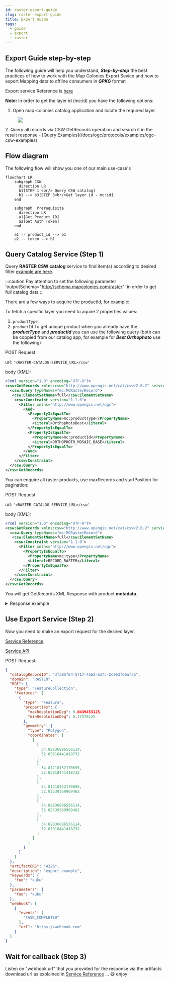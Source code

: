 ```yaml
---
id: raster-export-guide
slug: raster-export-guide
title: Export Guide
tags:
  - guide
  - export
  - raster
---
```



## Export Guide step-by-step
The following guide will help you understand, ***Step-by-step*** the best practices of how to work with the Map Colonies Export Sevice and how to export Mapping data to offline consumers in ***GPKG*** format

Export service Reference is [here](/docs/MapColonies/Raster/services/raster-export)

**Note:** In order to get the layer id (mc:id) you have the following options:
1. Open map-colonies catalog application and locate the required layer
<figure>
    <img src={require("/img/raster/Id_catalog.png").default} style={{"display":"block","marginLeft":"auto","marginRight":"auto"}}/>
</figure>
2. Query all records via CSW GetRecords operation and search it in the result response
- [Query Examples](/docs/ogc/protocols/examples/ogc-csw-examples)

## Flow diagram

The following flow will show you one of our main use-case's

```mermaid
flowchart LR
    subgraph CSW
      direction LR
      b1[STEP 1 <br/> Query CSW catalog]
      b1 --> b3[STEP 3<br/>Get layer id - mc:id]
    end

    subgraph  Prerequisite
      direction LR
      a1[Get Product_ID]
      a2[Get Auth Token]
    end

    a1 -- product_id --> b1
    a2 -- token --> b1
```

## Query Catalog Service (Step 1)
Query **RASTER CSW catalog** service to find item(s) according to desired filter [example are here](/docs/ogc/protocols/examples/ogc-csw-examples).

:::caution
Pay attention to set the following parameter 'outputSchema="http://schema.mapcolonies.com/raster"' in order to get full catalog data
:::

There are a few ways to acquire the productId, for example:

<Tabs>
<TabItem value="SpecificLayer" label="Specific Layer">

To fetch a specific layer you need to aquire 2 properties values:
1. `productType`
2. `productId`
To get unique product when you already have the ***productType*** and ***productId*** you can use the following query (both can be coppied from our catalog app, for example for ***Best Orthophoto*** use the following)

POST Request

url:
```'<RASTER-CATALOG-SERVICE_URL>/csw'```

body (XML):
```xml 
<?xml version="1.0" encoding="UTF-8"?>
<csw:GetRecords xmlns:csw="http://www.opengis.net/cat/csw/2.0.2" service="CSW" maxRecords="1"  startPosition="1" outputSchema="http://schema.mapcolonies.com/raster" version="2.0.2" xmlns:mc="http://schema.mapcolonies.com/raster" >
  <csw:Query typeNames="mc:MCRasterRecord">
   <csw:ElementSetName>full</csw:ElementSetName>
    <csw:Constraint version="1.1.0">
      <Filter xmlns="http://www.opengis.net/ogc">
        <And>
          <PropertyIsEqualTo>
            <PropertyName>mc:productType</PropertyName>
            <Literal>OrthophotoBest</Literal>
          </PropertyIsEqualTo>
          <PropertyIsEqualTo>
            <PropertyName>mc:productId</PropertyName>
            <Literal>ORTHOPHOTO_MOSAIC_BASE</Literal>
          </PropertyIsEqualTo>
        </And>
      </Filter>
    </csw:Constraint>
  </csw:Query>
</csw:GetRecords>
```

</TabItem>
<TabItem value="fetchAll" label="Fetch All Layers (Pagination)">

You can enquire all raster products, use maxRecords and startPosition for pagination:

POST Request

url:
```'<RASTER-CATALOG-SERVICE_URL>/csw'```

body (XML):
```xml 
<?xml version="1.0" encoding="UTF-8"?>
<csw:GetRecords xmlns:csw="http://www.opengis.net/cat/csw/2.0.2" service="CSW" maxRecords="1"  startPosition="1"  outputSchema="http://schema.mapcolonies.com/raster" version="2.0.2" xmlns:mc="http://schema.mapcolonies.com/raster" >
  <csw:Query typeNames="mc:MCRasterRecord">
   <csw:ElementSetName>full</csw:ElementSetName>
    <csw:Constraint version="1.1.0">
      <Filter xmlns="http://www.opengis.net/ogc">
        <PropertyIsEqualTo>
          <PropertyName>mc:type</PropertyName>
          <Literal>RECORD_RASTER</Literal>
        </PropertyIsEqualTo>
      </Filter>
    </csw:Constraint>
  </csw:Query>
</csw:GetRecords>
```

</TabItem>
</Tabs>

You will get GetRecords XML Response with product **metadata**.

<details>
  <summary>Response example</summary>

  ``` xml title="GetRecords Response"
    <?xml version="1.0" encoding="UTF-8" standalone="no"?>
    <!-- pycsw 2.7.dev0 -->
    <csw:GetRecordsResponse xmlns:csw="http://www.opengis.net/cat/csw/2.0.2" xmlns:dc="http://purl.org/dc/elements/1.1/" xmlns:dct="http://purl.org/dc/terms/" xmlns:gmd="http://www.isotc211.org/2005/gmd" xmlns:gml="http://www.opengis.net/gml" xmlns:ows="http://www.opengis.net/ows" xmlns:xs="http://www.w3.org/2001/XMLSchema" xmlns:xsi="http://www.w3.org/2001/XMLSchema-instance" xmlns:mc="http://schema.mapcolonies.com/raster" version="2.0.2" xsi:schemaLocation="http://www.opengis.net/cat/csw/2.0.2 http://schemas.opengis.net/csw/2.0.2/CSW-discovery.xsd">
        <csw:SearchStatus timestamp="2022-02-15T15:08:58Z"/>
        <csw:SearchResults numberOfRecordsMatched="2" numberOfRecordsReturned="1" nextRecord="2" recordSchema="http://schema.mapcolonies.com/raster" elementSet="full">
            <mc:MCRasterRecord>
                <mc:classification>4</mc:classification>
                <mc:creationDateUTC>2022-02-13T13:04:23Z</mc:creationDateUTC>
                <mc:description>World Wide 2020</mc:description>
                <mc:footprint>{"type":"Polygon","coordinates":[[[-180,-90],[-180,90],[180,90],[180,-90],[-180,-90]]]}</mc:footprint>
                <mc:minHorizontalAccuracyCE90>3</mc:minHorizontalAccuracyCE90>
                <mc:id>3b3164a7-280d-4392-a82f-d60a76e69092</mc:id>
                <mc:ingestionDate>2022-02-13T13:04:23Z</mc:ingestionDate>
                <mc:insertDate>2022-02-13T13:04:41Z</mc:insertDate>
                <mc:layerPolygonParts>{"bbox":[],"type":"FeatureCollection","features":[{"type":"Feature","geometry":{"type":"Polygon","coordinates":[[[],[]]]},"properties":{}}]}</mc:layerPolygonParts>
                <mc:links scheme="WMS" name="ORTHOPHOTO_MOSAIC_BASE" description="">'<YOUR_MAPPROXY_URL>/service?REQUEST=GetCapabilities'</mc:links>
                <mc:links scheme="WMS_BASE" name="ORTHOPHOTO_MOSAIC_BASE" description="">'<YOUR_MAPPROXY_URL>/wms'</mc:links>
                <mc:links scheme="WMTS" name="ORTHOPHOTO_MOSAIC_BASE" description="">'<YOUR_MAPPROXY_URL>/wmts/1.0.0/WMTSCapabilities.xml'</mc:links>
                <mc:links scheme="WMTS_KVP" name="ORTHOPHOTO_MOSAIC_BASE" description="">'<YOUR_MAPPROXY_URL>/service?REQUEST=GetCapabilities&SERVICE=WMTS'</mc:links>
                <mc:links scheme="WMTS_BASE" name="ORTHOPHOTO_MOSAIC_BASE" description="">'<YOUR_MAPPROXY_URL>/wmts'</mc:links>
                <mc:maxResolutionMeter>0.1</mc:maxResolutionMeter>
                <mc:producerName>IDFMU</mc:producerName>
                <mc:productBBox>-180,-90,180,90</mc:productBBox>
                <mc:productId>ORTHOPHOTO_MOSAIC_BASE</mc:productId>
                <mc:productName>אורתופוטו מתעדכן</mc:productName>
                <mc:productType>OrthophotoBest</mc:productType>
                <mc:productVersion>1.0</mc:productVersion>
                <mc:region>World</mc:region>
                <mc:maxResolutionDeg>0.000171661376953125</mc:maxResolutionDeg>
                <mc:sensors>UNDEFINED</mc:sensors>
                <mc:imagingTimeEndUTC>2020-05-21</mc:imagingTimeEndUTC>
                <mc:imagingTimeBeginUTC>2020-05-21</mc:imagingTimeBeginUTC>
                <mc:SRS>4326</mc:SRS>
                <mc:SRSName>WGS84GEO</mc:SRSName>
                <mc:transparency>OPAQUE</mc:transparency>
                <mc:type>RECORD_RASTER</mc:type>
                <mc:updateDateUTC>2022-02-13T13:03:07Z</mc:updateDateUTC>
                <ows:BoundingBox crs="urn:x-ogc:def:crs:EPSG:6.11:4326" dimensions="2">
                    <ows:LowerCorner>-180.0 90.0</ows:LowerCorner>
                    <ows:UpperCorner>180.0 90.0</ows:UpperCorner>
                </ows:BoundingBox>
            </mc:MCRasterRecord>
        </csw:SearchResults>
    </csw:GetRecordsResponse>
  ```
</details>

## Use Export Service (Step 2)
Now you need to make an export request for the desired layer.

[Service Reference](/docs/MapColonies/Raster/services/raster-export)

[Service API](/docs/MapColonies/raster/services/export/api)

POST Request
``` json
{
  "catalogRecordID": "3fa85f64-5717-4562-b3fc-2c963f66afa6",
  "domain": "RASTER",
  "ROI": {
    "type": "FeatureCollection",
    "features": [
      {
        "type": "Feature",
        "properties": {
          "maxResolutionDeg": 0.0439453125,
          "minResolutionDeg": 0.17578125
        },
        "geometry": {
          "type": "Polygon",
          "coordinates": [
            [
              [
                34.82836896556114,
                32.03918441418732
              ],
              [
                34.81210152170695,
                32.03918441418732
              ],
              [
                34.81210152170695,
                32.02539369969462
              ],
              [
                34.82836896556114,
                32.02539369969462
              ],
              [
                34.82836896556114,
                32.03918441418732
              ]
            ]
          ]
        }
      }
    ]
  },
  "artifactCRS": "4326",
  "description": "export example",
  "keywords": {
    "foo": "kuku"
  },
  "parameters": {
    "foo": "kuku"
  },
  "webhook": [
    {
      "events": [
        "TASK_COMPLETED"
      ],
      "url": "https://webhook.com"
    }
  ]
}
```

## Wait for callback (Step 3)
Listen on "webhook url" that you provided for the response via the artifacts download url as explained in [Service Reference](/docs/MapColonies/Raster/services/raster-export)
... :smile: enjoy